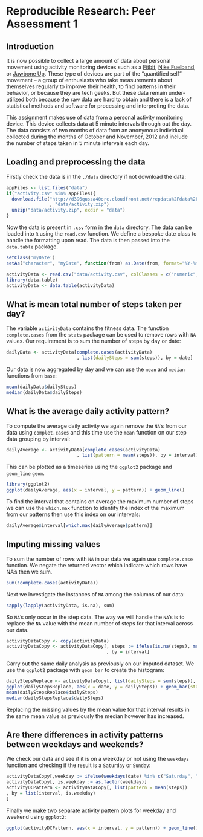 # Reproducible Research: Peer Assessment 1

## Introduction

It is now possible to collect a large amount of data about personal movement using activity monitoring devices such as a [Fitbit](http://www.fitbit.com/home), [Nike Fuelband](http://www.nike.com/us/en_us/c/nikeplus-fuelband), or [Jawbone Up](https://jawbone.com/up). These type of devices are part of the “quantified self” movement – a group of enthusiasts who take measurements about themselves regularly to improve their health, to find patterns in their behavior, or because they are tech geeks. But these data remain under-utilized both because the raw data are hard to obtain and there is a lack of statistical methods and software for processing and interpreting the data.

This assignment makes use of data from a personal activity monitoring device. This device collects data at 5 minute intervals through out the day. The data consists of two months of data from an anonymous individual collected during the months of October and November, 2012 and include the number of steps taken in 5 minute intervals each day.


## Loading and preprocessing the data

Firstly check the data is in the `./data` directory if not download the data:

```r
appFiles <- list.files("data")
if("activity.csv" %in% appFiles){
  download.file("http://d396qusza40orc.cloudfront.net/repdata%2Fdata%2Factivity.zip"
                , "data/activity.zip")
  unzip("data/activity.zip", exdir = "data")
}
```

Now the data is present in `.csv` form in the `data` directory. The data can be loaded into `R` using the `read.csv` function. We define a bespoke date class to handle the formatting upon read. The data is then passed into the `data.table` package.

```r
setClass('myDate')
setAs("character", "myDate", function(from) as.Date(from, format="%Y-%m-%d") )

activityData <- read.csv("data/activity.csv", colClasses = c("numeric", "myDate", "integer"))
library(data.table)
activityData <- data.table(activityData)
```



## What is mean total number of steps taken per day?

The variable `activityData` contains the fitness data. The function `complete.cases` from the `stats` package can be used to remove rows with `NA` values. Our requirement is to sum the number of steps by day or date:

```r
dailyData <- activityData[complete.cases(activityData)
                          , list(dailySteps = sum(steps)), by = date]
```

Our data is now aggregated by day and we can use the `mean` and `median` functions from `base`:

```r
mean(dailyData$dailySteps)
median(dailyData$dailySteps)
```

## What is the average daily activity pattern?

To compute the average daily activity we again remove the `NA`'s from our data using `complet.cases` and this time use the `mean` function on our step data grouping by interval:

```r
dailyAverage <- activityData[complete.cases(activityData)
                          , list(pattern = mean(steps)), by = interval]
```

This can be plotted as a timeseries using the `ggplot2` package and `geom_line` `geom`.

```r
library(ggplot2)
ggplot(dailyAverage, aes(x = interval, y = pattern)) + geom_line()

```

To find the interval that contains on average the maximum number of steps we can use the 
`which.max` function to identify the index of the maximum from our patterns then use this index on our intervals:

```r
dailyAverage$interval[which.max(dailyAverage$pattern)]

```

## Imputing missing values

To sum the number of rows with `NA` in our data we again use `complete.case` function. We negate the returned vector which indicate which rows have NA's then we sum.

```r
sum(!complete.cases(activityData))

```


Next we investigate the instances of `NA` among the columns of our data:

```r
sapply(lapply(activityData, is.na), sum)

```

So `NA`'s only occur in the step data. The way we will handle the `NA`'s is to replace the `NA` value with the mean number of steps for that interval across our data.

```r
activityDataCopy <- copy(activityData)
activityDataCopy <- activityDataCopy[, steps := ifelse(is.na(steps), mean(steps, na.rm = TRUE), steps)
                                     , by = interval]
```

Carry out the same daily analysis as previously on our imputed dataset. We use the `ggplot2` package with `geom_bar` to create the histogram:

```r
dailyStepsReplace <- activityDataCopy[, list(dailySteps = sum(steps)), by = date]
ggplot(dailyStepsReplace, aes(x = date, y = dailySteps)) + geom_bar(stat = "identity")
mean(dailyStepsReplace$dailySteps)
median(dailyStepsReplace$dailySteps)


```

Replacing the missing values by the mean value for that interval results in the same mean value as previously the median however has increased.  

## Are there differences in activity patterns between weekdays and weekends?

We check our data and see if it is on a weekday or not using the `weekdays` function and checking if the result is a `Saturday` or `Sunday`:

```r
activityDataCopy[,weekday := ifelse(weekdays(date) %in% c("Saturday", "Sunday"), "Weekend", "Weekday")]
activityDataCopy[, is.weekday := as.factor(weekday)]
activityDCPattern <- activityDataCopy[, list(pattern = mean(steps))
, by = list(interval, is.weekday)
]
```


Finally we make two separate activity pattern plots for weekday and weekend using `ggplot2`:

```r
ggplot(activityDCPattern, aes(x = interval, y = pattern)) + geom_line() + facet_wrap(~ is.weekday, nrow = 2)
```